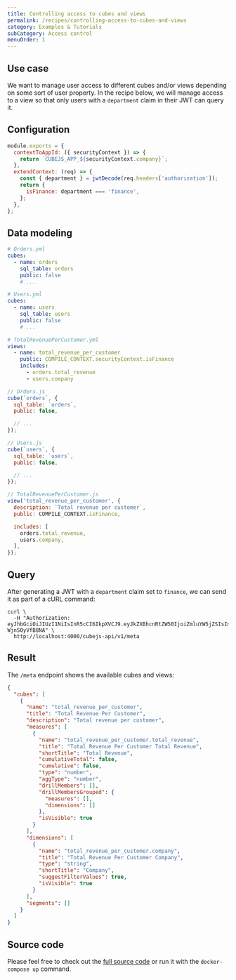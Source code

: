```yaml
---
title: Controlling access to cubes and views
permalink: /recipes/controlling-access-to-cubes-and-views
category: Examples & Tutorials
subCategory: Access control
menuOrder: 1
---
```


## Use case

We want to manage user access to different cubes and/or views depending on some
sort of user property. In the recipe below, we will manage access to a view so
that only users with a `department` claim in their JWT can query it.

## Configuration

```javascript
module.exports = {
  contextToAppId: ({ securityContext }) => {
    return `CUBEJS_APP_${securityContext.company}`;
  },
  extendContext: (req) => {
    const { department } = jwtDecode(req.headers['authorization']);
    return {
      isFinance: department === 'finance',
    };
  },
};
```

## Data modeling

<CodeTabs>

```yaml
# Orders.yml
cubes:
  - name: orders
    sql_table: orders
    public: false
    # ...

# Users.yml
cubes:
  - name: users
    sql_table: users
    public: false
    # ...

# TotalRevenuePerCustomer.yml
views:
  - name: total_revenue_per_customer
    public: COMPILE_CONTEXT.securityContext.isFinance
    includes:
      - orders.total_revenue
      - users.company
```

```javascript
// Orders.js
cube(`orders`, {
  sql_table: `orders`,
  public: false,

  // ...
});

// Users.js
cube(`users`, {
  sql_table: `users`,
  public: false,

  // ...
});

// TotalRevenuePerCustomer.js
view('total_revenue_per_customer', {
  description: `Total revenue per customer`,
  public: COMPILE_CONTEXT.isFinance,

  includes: [
    orders.total_revenue,
    users.company,
  ],
});
```

</CodeTabs>

## Query

After generating a JWT with a `department` claim set to `finance`, we can send
it as part of a cURL command:

```bash{outputLines: 2-3}
curl \
  -H "Authorization: eyJhbGciOiJIUzI1NiIsInR5cCI6IkpXVCJ9.eyJkZXBhcnRtZW50IjoiZmluYW5jZSIsImV4cCI6MTY2NzMzNzI1MH0.njfL7GMDNlzKaJDZA0OQ_b2u2JhuSm-WjnS0yVfB8NA" \
  http://localhost:4000/cubejs-api/v1/meta
```

## Result

The `/meta` endpoint shows the available cubes and views:

```json
{
  "cubes": [
    {
      "name": "total_revenue_per_customer",
      "title": "Total Revenue Per Customer",
      "description": "Total revenue per customer",
      "measures": [
        {
          "name": "total_revenue_per_customer.total_revenue",
          "title": "Total Revenue Per Customer Total Revenue",
          "shortTitle": "Total Revenue",
          "cumulativeTotal": false,
          "cumulative": false,
          "type": "number",
          "aggType": "number",
          "drillMembers": [],
          "drillMembersGrouped": {
            "measures": [],
            "dimensions": []
          },
          "isVisible": true
        }
      ],
      "dimensions": [
        {
          "name": "total_revenue_per_customer.company",
          "title": "Total Revenue Per Customer Company",
          "type": "string",
          "shortTitle": "Company",
          "suggestFilterValues": true,
          "isVisible": true
        }
      ],
      "segments": []
    }
  ]
}
```

## Source code

Please feel free to check out the
[full source code](https://github.com/cube-js/cube/tree/master/examples/recipes/changing-visibility-of-cubes-or-views)
or run it with the `docker-compose up` command.
